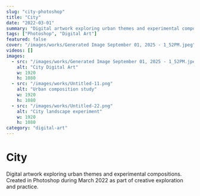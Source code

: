 ```yaml
---
slug: "city-photoshop"
title: "City"
date: "2022-03-01"
summary: "Digital artwork exploring urban themes and experimental compositions"
tags: ["Photoshop", "Digital Art"]
featured: false
cover: "/images/works/Generated Image September 01, 2025 - 1_52PM.jpeg"
videos: []
images:
  - src: "/images/works/Generated Image September 01, 2025 - 1_52PM.jpeg"
    alt: "City Digital Art"
    w: 1920
    h: 1080
  - src: "/images/works/Untitled-11.png"
    alt: "Urban composition study"
    w: 1920
    h: 1080
  - src: "/images/works/Untitled-22.png"
    alt: "City landscape experiment"
    w: 1920
    h: 1080
category: "digital-art"
---
```


# City

Digital artwork exploring urban themes and experimental compositions. Created in Photoshop during March 2022 as part of creative exploration and practice.
